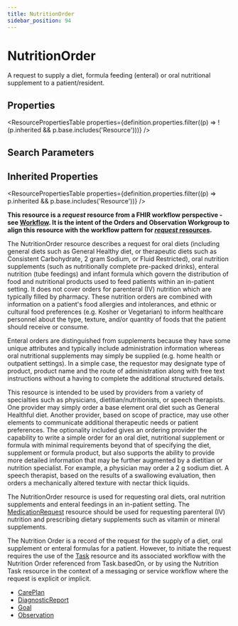 ```yaml
---
title: NutritionOrder
sidebar_position: 94
---
```



# NutritionOrder

A request to supply a diet, formula feeding (enteral) or oral nutritional supplement to a patient/resident.

<Tabs queryString="section">
  <TabItem value="schema" label="Schema" default>

## Properties

<ResourcePropertiesTable
  properties={definition.properties.filter((p) => !(p.inherited && p.base.includes('Resource')))}
/>

## Search Parameters

<SearchParamsTable searchParams={definition.searchParameters} />

## Inherited Properties

<ResourcePropertiesTable properties={definition.properties.filter((p) => p.inherited && p.base.includes('Resource'))} />

  </TabItem>
<TabItem value="usage" label="Usage">
<div> <a name="scope"></a>  <p><strong>This resource is a <em>request</em> resource from a FHIR workflow perspective - see <a href="https://www.hl7.org/fhir/workflow.html">Workflow</a>.  It is the intent of the Orders and <Link to="/docs/api/fhir/resources/observation">Observation</Link> Workgroup to align this resource with  the workflow  pattern for <a href="https://www.hl7.org/fhir/workflow.html"><em>request</em> resources</a>.</strong></p> <p> The <Link to="/docs/api/fhir/resources/nutritionorder">NutritionOrder</Link> resource describes a request for oral diets (including general diets such as General Healthy diet, or therapeutic diets such as Consistent Carbohydrate, 2 gram Sodium, or Fluid Restricted), oral nutrition supplements (such as nutritionally complete pre-packed drinks), enteral nutrition (tube feedings) and infant formula which govern the distribution of food and nutritional products used to feed patients within an in-patient setting. It does not cover orders for parenteral (IV) nutrition which are typically filled by pharmacy. These nutrition orders are combined with information on a patient's food allergies and intolerances, and ethnic or cultural food preferences (e.g. Kosher or Vegetarian) to inform healthcare personnel about the type, texture, and/or quantity of foods that the patient should receive or consume. </p> <p> Enteral orders are distinguished from supplements because they have some unique attributes and typically include administration information whereas oral nutritional supplements may simply be supplied (e.g. home health or outpatient settings).  In a simple case, the requestor may designate type of product, product name and the route of administration along with free text instructions without a having to complete the additional structured details. </p> <p> This resource is intended to be used by providers from a variety of specialties such as physicians, dietitian/nutritionists, or speech therapists.  One provider may simply order a base element oral diet such as General Healthful diet.   Another provider, based on scope of practice, may use other elements to communicate additional therapeutic needs or patient preferences. The optionality included gives an ordering provider the capability to write a simple order for an oral diet, nutritional supplement or formula with minimal requirements beyond that of specifying the diet, supplement or formula product, but also supports  the ability to provide more detailed information that may be further augmented by a dietitian or nutrition specialist. For example, a physician may order a 2 g sodium diet.  A speech therapist, based on the results of a swallowing evaluation, then orders a mechanically altered texture with nectar thick liquids. </p> </div>
</TabItem>
<TabItem value="relationships" label="Relationships">
<div> <a name="bnr"></a>  <p>     The <Link to="/docs/api/fhir/resources/nutritionorder">NutritionOrder</Link> resource is used for requesting oral diets, oral nutrition supplements and enteral feedings in an in-patient setting. The <a href="/docs/api/fhir/resources/medicationrequest">MedicationRequest</a> resource should be used for requesting parenteral (IV) nutrition and prescribing dietary supplements such as vitamin or mineral supplements.</p> <p> The Nutrition Order is a record of the request for the supply of a diet, oral supplement or enteral formulas for a patient. However, to initiate the request requires the use of the <a href="/docs/api/fhir/resources/task">Task</a> resource and its associated workflow with the Nutrition Order referenced from <Link to="/docs/api/fhir/resources/task">Task</Link>.basedOn, or by using the Nutrition <Link to="/docs/api/fhir/resources/task">Task</Link> resource in the context of a messaging or service workflow where the request is explicit or implicit. </p> </div>
</TabItem>

<TabItem value="referencedBy" label="Referenced By">
<ul><li><a href="/docs/api/fhir/resources/careplan">CarePlan</a></li>
<li><a href="/docs/api/fhir/resources/diagnosticreport">DiagnosticReport</a></li>
<li><a href="/docs/api/fhir/resources/goal">Goal</a></li>
<li><a href="/docs/api/fhir/resources/observation">Observation</a></li></ul>
</TabItem>
</Tabs>
